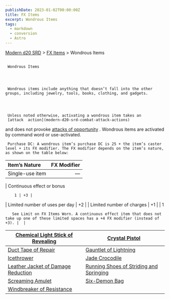 ```yaml
---
publishDate: 2023-01-02T00:00:00Z
title: FX Items
excerpt: Wondrous Items
tags:
  - markdown
  - conversion
  - Astro
---
```


[Modern d20 SRD](/#modernD20) > [FX Items](modern-d20-srd-fx-items-index) > Wondrous Items

##

     Wondrous Items




     Wondrous items include anything that doesn’t fall into the other groups, including jewelry, tools, books, clothing, and gadgets.




     Unless noted otherwise, activating a wondrous item takes an
     [attack  action](modern-d20-srd-combat-attack-actions)
and does not provoke
[attacks of opportunity](modern-d20-srd-combat-attacks-of-opportunity)
. Wondrous items are activated by command word or use-activated.

     Purchase DC: A wondrous item’s purchase DC is 25 + the item’s caster level + its FX modifier. The FX modifier depends on the item’s nature, as shown on the table below:

| Item’s Nature    | FX Modifier |
| :-------------- | ----------: |
| Single-use item |            — |

| Continuous effect or bonus

        1 | +3 |

| Limited number of uses per day | +2 |
| Limited number of charges | +1 |
| 1

       See Limit on FX Items Worn. A continuous effect item that does not take up one of these limited spaces has a +4 FX modifier (instead of +3). |  |

| [Chemical Light Stick of Revealing](modern-d20-srd-fx-items-chemical-light-stick-of-revealing) | [Crystal Pistol](modern-d20-srd-fx-items-crystal-pistol) |
|---|---|
| [Duct Tape of Repair](modern-d20-srd-fx-items-duct-tape-of-repair) | [Gauntlet of Lightning](modern-d20-srd-fx-items-gauntlet-of-lightning) |
| [Icethrower](modern-d20-srd-fx-items-icethrower) | [Jade Crocodile](modern-d20-srd-fx-items-jade-crocodile) |
| [Leather Jacket of Damage Reduction](modern-d20-srd-fx-items-leather-jacket-of-damage-reduction) | [Running Shoes of Striding and Springing](modern-d20-srd-fx-items-running-shoes-of-striding-and-springing) |
| [Screaming Amulet](modern-d20-srd-fx-items-screaming-amulet) | [Six-Demon Bag](modern-d20-srd-fx-items-six-demon-bag) |
| [Windbreaker of Resistance](modern-d20-srd-fx-items-windbreaker-of-resistance) |
